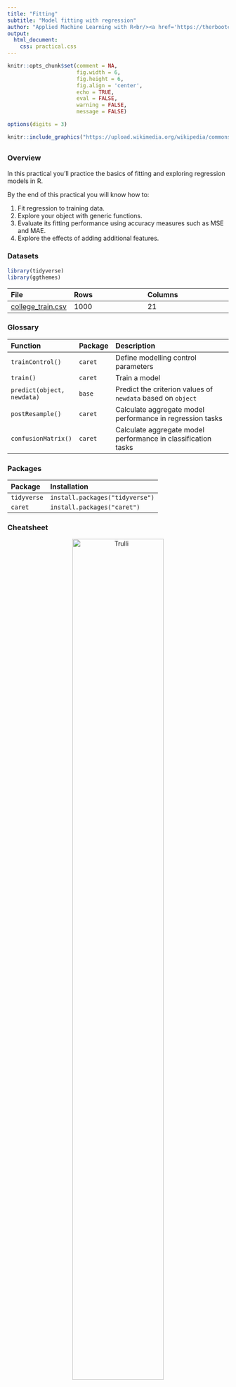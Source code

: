 ```yaml
---
title: "Fitting"
subtitle: "Model fitting with regression"
author: "Applied Machine Learning with R<br/><a href='https://therbootcamp.github.io'>www.therbootcamp.com</a><br/><a href='https://twitter.com/therbootcamp'>@therbootcamp</a>"
output:
  html_document:
    css: practical.css
---
```


```r
knitr::opts_chunk$set(comment = NA, 
                      fig.width = 6, 
                      fig.height = 6,
                      fig.align = 'center',
                      echo = TRUE, 
                      eval = FALSE, 
                      warning = FALSE,
                      message = FALSE)

options(digits = 3)
```

```r
knitr::include_graphics("https://upload.wikimedia.org/wikipedia/commons/thumb/3/3a/Linear_regression.svg/1200px-Linear_regression.svg.png")
```

## {.tabset}

### Overview

In this practical you'll practice the basics of fitting and exploring regression models in R.

By the end of this practical you will know how to:

1. Fit regression to training data.
2. Explore your object with generic functions.
3. Evaluate its fitting performance using accuracy measures such as MSE and MAE.
4. Explore the effects of adding additional features.

### Datasets

```r
library(tidyverse)
library(ggthemes)
```

|File  |Rows | Columns |
|:----|:-----|:------|
|[college_train.csv](https://raw.githubusercontent.com/therbootcamp/appliedML_2019Jan/master/_sessions/_data/college_train.csv)| 1000 | 21|

### Glossary

| Function| Package | Description |
|:---|:------|:---------------------------------------------|
| `trainControl()`|`caret`|    Define modelling control parameters| 
| `train()`|`caret`|    Train a model|
| `predict(object, newdata)`|`base`|    Predict the criterion values of `newdata` based on `object`|
| `postResample()`|`caret`|   Calculate aggregate model performance in regression tasks|
| `confusionMatrix()`|`caret`|   Calculate aggregate model performance in classification tasks| 

### Packages

|Package| Installation|
|:------|:------|
|`tidyverse`|`install.packages("tidyverse")`|
|`caret`|`install.packages("caret")`|

### Cheatsheet

<figure>
<center>
<a href="https://github.com/rstudio/cheatsheets/raw/master/caret.pdf">
  <img src="https://www.rstudio.com/wp-content/uploads/2015/01/caret-cheatsheet-200x155@2x.png" alt="Trulli" style="width:70%">
  <figcaption>hhttps://github.com/rstudio/cheatsheets/raw/master/caret.pdf</figcaption></a>
</figure>

### Examples

```r
# Fitting and evaluating a regression model ------------------------------------

# Step 0: Load packages-----------

library(tidyverse)    # Load tidyverse for dplyr and tidyr
library(caret)        # For ML mastery 

# Step 1: Load and Clean, and Explore Training data ----------------------

# I'll use the mpg dataset from the dplyr package in this example
#  no need to load an external dataset

data_train <- read_csv("1_Data/mpg_train.csv")

# Convert all characters to factor
#  Some ML models require factors

data_train <- data_train %>%
  mutate_if(is.character, factor)

# Explore training data

data_train        # Print the dataset
View(data_train)  # Open in a new spreadsheet-like window 
dim(data_train)   # Print dimensions
names(data_train) # Print the names

# Step 2: Define training control parameters -------------

# In this case, I will set method = "none" to fit to 
#  the entire dataset without any fancy methods

train_control <- trainControl(method = "none") 

# Step 3: Train model: -----------------------------
#   Criterion: hwy
#   Features: year, cyl, displ, trans

# Regression

hwy_glm <- train(form = hwy ~ year + cyl + displ + trans,
                 data = data_train,
                 method = "glm",
                 trControl = train_control)

# Look at summary information
summary(hwy_glm)

# Step 4: Access fit ------------------------------

# Save fitted values
glm_fit <- predict(hwy_glm)

# Define data_train$hwy as the true criterion
criterion <- data_train$hwy

# Regression Fitting Accuracy
postResample(pred = glm_fit, 
             obs = criterion)

#     RMSE Rsquared      MAE 
# 3.825010 0.622349 2.767995 

# On average, the model fits are 2.8 away from the true
#  criterion values

# Step 5: Visualise Accuracy -------------------------

# Tidy competition results
accuracy <- tibble(criterion = criterion,
                   Regression = glm_fit) %>%
               gather(model, prediction, -criterion) %>%
  
  # Add error measures
  mutate(se = prediction - criterion,
         ae = abs(prediction - criterion))


# Calculate summaries
accuracy_agg <- accuracy %>%
                  group_by(model) %>%
                  summarise(mae = mean(ae))   # Calculate MAE (mean absolute error)

# Plot A) Scatterplot of criterion versus predictions

ggplot(data = accuracy,
       aes(x = criterion, y = prediction, col = model)) +
  geom_point(alpha = .2) +
  geom_abline(slope = 1, intercept = 0) +
  labs(title = "Predicting mpg$hwy",
       subtitle = "Black line indicates perfect performance")

# Plot B) Violin plot of absolute errors

ggplot(data = accuracy, 
       aes(x = model, y = ae, fill = model)) + 
  geom_violin() + 
  geom_jitter(width = .05, alpha = .2) +
  labs(title = "Distributions of Fitting Absolute Errors",
       subtitle = "Numbers indicate means",
       x = "Model",
       y = "Absolute Error") +
  guides(fill = FALSE) +
  annotate(geom = "label", 
           x = accuracy_agg$model, 
           y = accuracy_agg$mae, 
           label = round(accuracy_agg$mae, 2))
```

# Tasks

## A - Setup

1. Open your `BaselRBootcamp` R project. It should already have the folders `1_Data` and `2_Code`. Make sure that the data file(s) listed in the `Datasets` section above are in your `1_Data` folder

2. Open a new R script. At the top of the script, using comments, write your name and the date. Save it as a new file called `Fitting_practical.R` in the `2_Code` folder.  
3. Using `library()` load the set of packages for this practical listed in the packages section above.

```r
## NAME
## DATE
## Fitting Practical

library(tidyverse)
library(caret)
```

```r
library(tidyverse)
```

4. For this practical, we'll use a dataset of 388 U.S. Colleges.The data is stored in `college_train.csv`. Using the following template, load the dataset into R as `college_train`:

```r
# Load in college_train.csv data as college_train

college_train <- read_csv(file = "1_Data/college_train.csv")
```

5. Take a look at the first few rows of the dataset by printing it to the console.

```r
college_train
```

6. Print the numbers of rows and columns using the `dim()` function

```r
# Print number of rows and columns of college_train

dim(college_train)
```

7. Look at the names of the dataframe with the `names()` function

```r
names(college_train)
```

8. Open the dataset in a new window using `View()`. How does it look?

```r
View(college_train)
```

9. We need to do a little bit of data cleaning before starting. Specifically, we need to convert all character columns to factors: Do this by running the following code:

```r
# Convert character to factor and remove college_name

college_train <- college_train %>%
          mutate_if(is.character, factor)
```

## B - Determine sampling procedure

In `caret`, we always need to define computational nuances of training using the `trainControl()` function. Because we're learning the basics of fitting, we'll set `method = "none"` (Note that you would almost never do this for a real prediction task, you'll see why later!)

```r
# Set training resampling method to "none" to keep everything super simple
#   for demonstration purposes

ctrl_none <- trainControl(method = "none") 
```

## C - Fit a regression model

1. Using the code below, fit a regression model predicting graduation rate (`Grad_Rate`) as a function of one feature `PhD`, the percent of faculty with Ph.Ds). Save the result as an object `Grad_Rate_glm`

```r
# Grad_Rate_glm: Regression Model
#   Criterion: Grad_Rate
#   Features: PhD

Grad_Rate_glm <- train(form = Grad_Rate ~ PhD,
                       data = college_train,
                       method = "glm",
                       trControl = ctrl_none)
```


2. Explore the model using the `summary()` function.

```r
# Show summary information from the regression model

summary(Grad_Rate_glm)
```

3. Look at the results, how do you interpret the regression coefficients? What is the general relationship between PhD and graduation rates? Does this make sense?

4. Now it's time to save the model fits! Do this by running the following code to save the fitted values as `glm_fit`

```r
# Get fitted values from the model and save as glm_fit

glm_fit <- predict(Grad_Rate_glm)
```

5. Print your `glm_fit` object - what are these values? Do they look reasonable? That is, are they in the range of what you expect the criterion to be?

```r
# Print glm_fit

glm_fit
```

## D - Evaluate accuracy

1. Now it's time to compare your model fits to the true values, we'll start by defining the vector `criterion` as the graduation rates.

```r
# Define criterion as Grad_Rate

criterion <- college_train$Grad_Rate
```

2. Let's quantify our model's fitting results. To do this, we'll use the `postResample()` function, with the fitted values as the prediction, and the criterion as the observed values:

```r
# Regression Fitting Accuracy

postResample(pred = glm_fit,   # Fitted values 
             obs = criterion)  # criterion values
```

3. You'll see three values here, the easiest to understand is MAE which stands for "Mean Absolute Error" -- in other words, "on average how far are the predictions from the true values?" A value of 0 means perfect prediction, so small values are good! How do you interpret these results?

4. Now we're ready to do some plotting. But first, we need to re-organise the data a bit. We'll create two dataframes
  - `accuracy`: Raw absolute errors
  - `accuracy_agg` Aggregate (i.e.; mean) absolute errors

```r
# accuracy: a dataframe of raw absolute errors
accuracy <- tibble(criterion = criterion,
                   Regression = glm_fit) %>%
                gather(model, prediction, -criterion) %>%
  
  # Add error measures
  mutate(ae = abs(prediction - criterion))

# accuracy_agg: Dataframe of aggregate errors
accuracy_agg <- accuracy %>%
                  group_by(model) %>%
                  summarise(mae = mean(ae))   # Calculate MAE (mean absolute error)
```

5. Print the `accuracy` and `accuracy_agg` objects to see how they look.

6. Using the code below, create a scatterplot showing the relationship between the true criterion values and the model fits

```r
# Plot A) Scatterplot of criterion versus predictions

ggplot(data = accuracy,
       aes(x = criterion, y = prediction)) +
  geom_point(alpha = .2) +
  geom_abline(slope = 1, intercept = 0) +
  labs(title = "Regression: One Feature",
       subtitle = "Line indicates perfect performance",
       x = "True Graduation Rates",
       y = "Fitted Graduation Rates") +
  xlim(0, 120) + 
  ylim(0, 120)
```

7. Look at the plot, how do you interpret this? Do you think the model did well or not in fitting graduation rates?

8. Let's create a new violin plot showing the distribution of absolute errors of the model:

```r
# Plot B) Violin plot of absolute errors

ggplot(data = accuracy, 
       aes(x = model, y = ae, fill = model)) + 
  geom_violin() + 
  geom_jitter(width = .05, alpha = .2) +
  labs(title = "Distributions of Fitting Absolute Errors",
       subtitle = "Numbers indicate means",
       x = "Model",
       y = "Absolute Error") +
  guides(fill = FALSE) +
  annotate(geom = "label", 
           x = accuracy_agg$model, 
           y = accuracy_agg$mae, 
           label = round(accuracy_agg$mae, 2))
```

9. What does the plot show you about the model fits? On average, how far away were the model fits from the true values?


## F - Add more features

So far we have only used one feature (`PhD`), to predict `Grad_Rate`. Let's try again, but now we'll use a total of four features:
- `PhD`: The percent of faculty with a PhD
- `Room_Board`: Room and board costs
- `Terminal`: Percent of faculty with a terminal degree
- `S_F_Ratio`: Student to faculty ratio

1. Using the same steps as above, create a regression model `Grad_Rate_glm` which predicts `Grad_Rate` using all 4 features (you can also call it something else if you want to save your original model!).

2. Explore your model using `summary()`, which features seem to be important?

3. What is the Mean Absolute Error (MAE) of your new model that uses 4 features? How does this compare to your previous model that only used 1 feature?

4 (Optional). Create a scatterplot showing the relationship between your new model fits and the true values. How does this plot compare to your previous one?

5 (Optional). Create a violin plot showing the distribution of absolute errors. How does this compare to your previous one?

## F - Use (almost) all features

Alright now it's time to use all features available!

1. Before we run the model, we need to make sure there aren't any features we *don't* want to include. Look at the `college_train` dataframe again -- do you see the one feature that we definitely don't want to include in the model?

2. Using the same steps as above, create a regression model `glm_fit` which predicts `Grad_Rate` using all features *except* for that one we don't want (remember, use Y ~ . - XXX to remove a feature XXX)

```r
Grad_Rate_glm <- train(form = Grad_Rate ~ . - XXX,   # Get rid of that one feature!
                       data = college_train,
                       method = "glm",
                       trControl = ctrl_none)
```

3. Explore your model using `summary()`, which features seem to be important?

4. What is the Mean Absolute Error (MAE) of your new model that uses 6 features? How does this compare to your previous model that only used 1 feature?

5 (Optional). Create a scatterplot showing the relationship between your new model fits and the true values. How does this plot compare to your previous one?

6 (Optional). Create a violin plot showing the distribution of absolute errors. How does this compare to your previous one?

# Classification

## G - Make sure your criterion is a factor!

Now it's time to do a classification task! Recall that in a classification task, we are predicting a category, not a continuous number. In this task, we'll predict whether or not a college is Private or Public, this is stored as the variable `college_train$Private`

1. In order to do classification training with `caret`, all you need to do is make sure that the criterion is coded as a factor. To see that is coded as a factor, you can look at its class as follows:

```r
# Look at the class of the variable Private, should be a factor!

class(college_train$Private)
```

2. Now, we'll save the Private column as a new object called `criterion`

```r
# Define criterion as college_train$Private

criterion <- college_train$Private
```

## H - Fit a classification model

1. Using `train()`, create `Private_glm()`, a regression model predicting the variable `Private` (Don't forget to ignore that one variable we don't want to use!)

```r
# Fit regression model predicting private
Private_glm <- train(form = Private ~ . -college_name,
                     data = college_train,
                     method = "glm",
                     trControl = ctrl_none)
```

2. Explore the model using the `summary()` function.

```r
# Show summary information from the regression model

summary(Private_glm)
```

3. Look at the results, how do you interpret the regression coefficients? Which features seem important in predicting whether a school is private or not?

## I - Access classification model accuracy

1. Now it's time to save the model fits! Do this by running the following code to save the fitted values as `glm_fit`

```r
# Get fitted values

glm_fit <- predict(Private_glm)
```

2. Print your `glm_fit` object - what are these values? Do they look reasonable?

```r
# Print glm_fit

glm_fit
```

3. Now it's time to calculate model accuracy, to do this, we will use a new function called `confusionMatrix()`. This function compares model predictions to a 'reference' (in our case, the criterion, and returns several summary statistics). In the code below, we'll use `glm_fit` as the model predictions, and our already defined `criterion` vector as the reference (aka, truth)

```r
# Show accuracy of glm_fit versus the true values

confusionMatrix(data = glm_fit,        # This is the prediction!
                reference = criterion) # This is the truth!
```

4. Look at the results, what is the overall accuracy of the model? How do you interpret this?

5. What is the sensitivity? How do you interpret this number?

6. What is the specificity? How do you interpret this number?

7. To visualise the accuracy of your classification models, use the following code to create a barplot:

```r
# Get overall accuracy from regression model
glm_accuracy <- confusionMatrix(data =  glm_fit,  
                                reference = criterion)$overall[1]

# Combine results into one table
accuracy <- tibble(Regression = glm_accuracy) %>%
              gather(model, accuracy)


# Plot the results!
ggplot(accuracy, aes(x = model, y = accuracy, fill = model)) + 
  geom_bar(stat = "identity") +
  labs(title = "Is a college private or public?",
       subtitle = "Fitting classification accuracy",
       y = "Overall Accuracy") +
  ylim(c(0, 1)) +
  annotate(geom = "label", 
           x = accuracy$model, 
           y = accuracy$accuracy, 
           label = round(accuracy$accuracy, 2))
```

## Z - Challenges

1. Conduct a regression analysis predicting the percent of alumni who donate to the college (`perc_alumni`). How good can your regression model fit this criterion? Which variables seem to be important in predicting it?

2. Conduct a classification analysis predicting whether or not a school is 'hot' -- where a 'hot' school is one that receives at least 10,000 applications (Hint: use the code below to create the `hot` variable). How good can your regression model predict whether or not a school is 'hot'?

```r
# Add a new factor criterion 'hot' which indicates whether or not a schol receives at least 10,000 applications

college_train <- college_train %>%
  mutate(hot = factor(Apps >= 10000))
```

